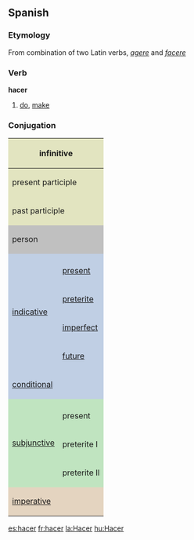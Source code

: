 ==Spanish==
===Etymology===
From combination of two Latin verbs, ''[[agere]]'' and ''[[facere]]''
===Verb===
'''hacer'''

# [[do]], [[make]]

===Conjugation===

<center>
{| style="background:#F0F0F0"

|-
! colspan="3" style="background:#e2e4c0" | infinitive
| colspan="5" | hacer

|-
! colspan="3" style="background:#e2e4c0" | present participle
| colspan="5" | [[haciando]]

|-
! colspan="3" style="background:#e2e4c0" | past participle
| colspan="5" | [[hecho]]

|-
! colspan="2" rowspan="2" style="background:#C0C0C0" | person
! colspan="3" style="background:#C0C0C0" | singular
! colspan="3" style="background:#C0C0C0" | plural

|-
! style="background:#C0C0C0;width:12.5%" | first
! style="background:#C0C0C0;width:12.5%" | second
! style="background:#C0C0C0;width:12.5%" | third
! style="background:#C0C0C0;width:12.5%" | first
! style="background:#C0C0C0;width:12.5%" | second
! style="background:#C0C0C0;width:12.5%" | third

|-
! rowspan="5" style="background:#c0cfe4" | [[indicative]]

! style="background:#c0cfe4" colspan="1" | 
! style="background:#c0cfe4" | yo
! style="background:#c0cfe4" | tú
! style="background:#c0cfe4" | usted
! style="background:#c0cfe4" | nosotros
! style="background:#c0cfe4" | vosotros
! style="background:#c0cfe4" | ustedes

|-
! style="height:3em;background:#c0cfe4" | [[present]]
| hago
| haces
| hace
| hacemos
| hacéis
| hacen

|-
! style="height:3em;background:#c0cfe4" | [[preterite]]
| hice
| hiciste
| hizo
| hicimos
| hicisteis
| hicieron

|-
! style="height:3em;background:#c0cfe4" | [[imperfect]]
| hacía
| hacías
| hacía
| hacíamos
| hacíais
| hacían

|-
! style="height:3em;background:#c0cfe4" | [[future]]
| haré
| harás
| hará
| haremos
| haréis
| harán

|-
! colspan="2" style="height:3em;background:#c0cfe4" | [[conditional]]
| haría
| harías
| haría
| haríamos
| haríais
| harían

|-
! rowspan="4" style="background:#c0e4c0" |[[subjunctive]]
! style="background:#c0e4c0" | 
! style="background:#c0e4c0" | yo
! style="background:#c0e4c0" | tú
! style="background:#c0e4c0" | usted
! style="background:#c0e4c0" | nosotros
! style="background:#c0e4c0" | vosotros
! style="background:#c0e4c0" | ustedes

|-
! style="height:3em;background:#c0e4c0" | present
| haga
| hagas
| haga
| hagamos
| hagáis
| hagan

|-
! style="height:3em;background:#c0e4c0" rowspan="1" | preterite I
| hiciera
| hicieras
| hiciera
| hiciéramo
| hicieras
| hicieran

|-
! style="height:3em;background:#c0e4c0" rowspan="1" | preterite II
| hiciese
| hicieses
| hiciese
| hiciésemos
| hicieses
| hiciesen

|-
! colspan="2" rowspan="2" style="height:3em;background:#e4d4c0" | [[imperative]]
! style="background:#e4d4c0" | -
! style="background:#e4d4c0" | tu
! style="background:#e4d4c0" | usted
! style="background:#e4d4c0" | nosotros
! style="background:#e4d4c0" | vosotros
! style="background:#e4d4c0" | ustedes

|-
|
| haz
| haga
| 
| haced
| hagan

|}
</center>

[[es:hacer]]
[[fr:hacer]]
[[la:Hacer]]
[[hu:Hacer]]
